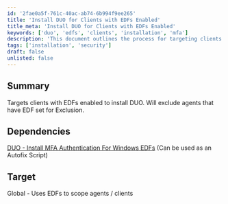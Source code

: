 ```yaml
---
id: '2fae0a5f-761c-40ac-ab74-6b994f9ee265'
title: 'Install DUO for Clients with EDFs Enabled'
title_meta: 'Install DUO for Clients with EDFs Enabled'
keywords: ['duo', 'edfs', 'clients', 'installation', 'mfa']
description: 'This document outlines the process for targeting clients with Enhanced Data Fields (EDFs) enabled to install DUO, while excluding agents that have EDF set for Exclusion. It also references a dependency for installing MFA authentication for Windows EDFs, which can be utilized as an Autofix Script.'
tags: ['installation', 'security']
draft: false
unlisted: false
---
```

## Summary

Targets clients with EDFs enabled to install DUO. Will exclude agents that have EDF set for Exclusion.

## Dependencies

[DUO - Install MFA Authentication For Windows EDFs](https://proval.itglue.com/DOC-5078775-8311963) (Can be used as an Autofix Script)

## Target

Global - Uses EDFs to scope agents / clients













